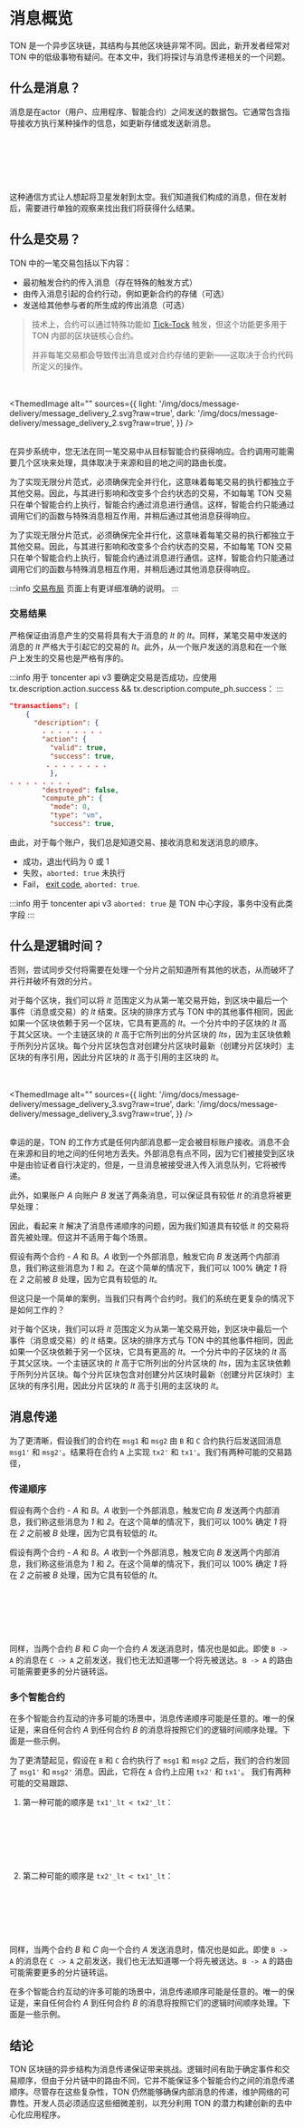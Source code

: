 
# 消息概览

TON 是一个异步区块链，其结构与其他区块链非常不同。因此，新开发者经常对 TON 中的低级事物有疑问。在本文中，我们将探讨与消息传递相关的一个问题。

## 什么是消息？

消息是在actor（用户、应用程序、智能合约）之间发送的数据包。它通常包含指导接收方执行某种操作的信息，如更新存储或发送新消息。

<br></br>
<div class="text--center">
<ThemedImage
  alt=""
  sources={{
    light: '/img/docs/message-delivery/message_delivery_1.svg?raw=true',
    dark: '/img/docs/message-delivery/message_delivery_1.svg?raw=true',
  }}
/>
</div>
<br></br>

这种通信方式让人想起将卫星发射到太空。我们知道我们构成的消息，但在发射后，需要进行单独的观察来找出我们将获得什么结果。

## 什么是交易？

TON 中的一笔交易包括以下内容：

- 最初触发合约的传入消息（存在特殊的触发方式）
- 由传入消息引起的合约行动，例如更新合约的存储（可选）
- 发送给其他参与者的所生成的传出消息（可选）

> 技术上，合约可以通过特殊功能如 [Tick-Tock](/develop/data-formats/transaction-layout#tick-tock) 触发，但这个功能更多用于 TON 内部的区块链核心合约。
>
> 并非每笔交易都会导致传出消息或对合约存储的更新——这取决于合约代码所定义的操作。

<br></br>
<ThemedImage
  alt=""
  sources={{
    light: '/img/docs/message-delivery/message_delivery_2.svg?raw=true',
    dark: '/img/docs/message-delivery/message_delivery_2.svg?raw=true',
  }}
/>
<br></br>

在异步系统中，您无法在同一笔交易中从目标智能合约获得响应。合约调用可能需要几个区块来处理，具体取决于来源和目的地之间的路由长度。

为了实现无限分片范式，必须确保完全并行化，这意味着每笔交易的执行都独立于其他交易。因此，与其进行影响和改变多个合约状态的交易，不如每笔 TON 交易只在单个智能合约上执行，智能合约通过消息进行通信。这样，智能合约只能通过调用它们的函数与特殊消息相互作用，并稍后通过其他消息获得响应。

为了实现无限分片范式，必须确保完全并行化，这意味着每笔交易的执行都独立于其他交易。因此，与其进行影响和改变多个合约状态的交易，不如每笔 TON 交易只在单个智能合约上执行，智能合约通过消息进行通信。这样，智能合约只能通过调用它们的函数与特殊消息相互作用，并稍后通过其他消息获得响应。

:::info
[交易布局](/v3/documentation/data-formats/tlb/transaction-layout) 页面上有更详细准确的说明。
:::

### 交易结果

严格保证由消息产生的交易将具有大于消息的 _lt_ 的 _lt_。同样，某笔交易中发送的消息的 _lt_ 严格大于引起它的交易的 _lt_。此外，从一个账户发送的消息和在一个账户上发生的交易也是严格有序的。

:::info 用于 toncenter api v3
要确定交易是否成功，应使用 tx.description.action.success && tx.description.compute_ph.success：
:::

```json
"transactions": [
    {
      "description": {
        . . . . . . . .
        "action": {
          "valid": true,
          "success": true,
         . . . . . . . .
          },
. . . . . . . .
        "destroyed": false,
        "compute_ph": {
          "mode": 0,
          "type": "vm",
          "success": true,
```

由此，对于每个账户，我们总是知道交易、接收消息和发送消息的顺序。

- 成功，退出代码为 0 或 1
- 失败，`aborted: true` 未执行
- Fail， [exit code](/v3/documentation/tvm/tvm-exit-codes), `aborted: true`.

:::info 用于 toncenter api v3
`aborted: true` 是 TON 中心字段，事务中没有此类字段
:::

## 什么是逻辑时间？

否则，尝试同步交付将需要在处理一个分片之前知道所有其他的状态，从而破坏了并行并破坏有效的分片。

对于每个区块，我们可以将 _lt_ 范围定义为从第一笔交易开始，到区块中最后一个事件（消息或交易）的 _lt_ 结束。区块的排序方式与 TON 中的其他事件相同，因此如果一个区块依赖于另一个区块，它具有更高的 _lt_。一个分片中的子区块的 _lt_ 高于其父区块。一个主链区块的 _lt_ 高于它所列出的分片区块的 _lts_，因为主区块依赖于所列分片区块。每个分片区块包含对创建分片区块时最新（创建分片区块时）主区块的有序引用，因此分片区块的 _lt_ 高于引用的主区块的 _lt_。

<br></br>
<ThemedImage
  alt=""
  sources={{
    light: '/img/docs/message-delivery/message_delivery_3.svg?raw=true',
    dark: '/img/docs/message-delivery/message_delivery_3.svg?raw=true',
  }}
/>
<br></br>

幸运的是，TON 的工作方式是任何内部消息都一定会被目标账户接收。消息不会在来源和目的地之间的任何地方丢失。外部消息有点不同，因为它们被接受到区块中是由验证者自行决定的，但是，一旦消息被接受进入传入消息队列，它将被传递。

此外，如果账户 _A_ 向账户 _B_ 发送了两条消息，可以保证具有较低 _lt_ 的消息将被更早处理：

因此，看起来 _lt_ 解决了消息传递顺序的问题，因为我们知道具有较低 _lt_ 的交易将首先被处理。但这并不适用于每个场景。

假设有两个合约 - _A_ 和 _B_。_A_ 收到一个外部消息，触发它向 _B_ 发送两个内部消息，我们称这些消息为 _1_ 和 _2_。在这个简单的情况下，我们可以 100% 确定 _1_ 将在 _2_ 之前被 _B_ 处理，因为它具有较低的 _lt_。

<ConceptImage src="/img/docs/msg-delivery-1.png" />

但这只是一个简单的案例，当我们只有两个合约时。我们的系统在更复杂的情况下是如何工作的？

对于每个区块，我们可以将 _lt_ 范围定义为从第一笔交易开始，到区块中最后一个事件（消息或交易）的 _lt_ 结束。区块的排序方式与 TON 中的其他事件相同，因此如果一个区块依赖于另一个区块，它具有更高的 _lt_。一个分片中的子区块的 _lt_ 高于其父区块。一个主链区块的 _lt_ 高于它所列出的分片区块的 _lts_，因为主区块依赖于所列分片区块。每个分片区块包含对创建分片区块时最新（创建分片区块时）主区块的有序引用，因此分片区块的 _lt_ 高于引用的主区块的 _lt_。

## 消息传递

为了更清晰，假设我们的合约在 `msg1` 和 `msg2` 由 `B` 和 `C` 合约执行后发送回消息 `msg1'` 和 `msg2'`。结果将在合约 `A` 上实现 `tx2'` 和 `tx1'`。我们有两种可能的交易路径，

### 传递顺序

假设有两个合约 - _A_ 和 _B_。_A_ 收到一个外部消息，触发它向 _B_ 发送两个内部消息，我们称这些消息为 _1_ 和 _2_。在这个简单的情况下，我们可以 100% 确定 _1_ 将在 _2_ 之前被 _B_ 处理，因为它具有较低的 _lt_。

假设有两个合约 - _A_ 和 _B_。_A_ 收到一个外部消息，触发它向 _B_ 发送两个内部消息，我们称这些消息为 _1_ 和 _2_。在这个简单的情况下，我们可以 100% 确定 _1_ 将在 _2_ 之前被 _B_ 处理，因为它具有较低的 _lt_。

<br></br>
<div class="text--center">
<ThemedImage
  alt=""
  sources={{
    light: '/img/docs/message-delivery/message_delivery_7.svg?raw=true',
    dark: '/img/docs/message-delivery/message_delivery_7.svg?raw=true',
  }}
/>
</div>
<br></br>

同样，当两个合约 _B_ 和 _C_ 向一个合约 _A_ 发送消息时，情况也是如此。即使 `B -> A` 的消息在 `C -> A` 之前发送，我们也无法知道哪一个将先被送达。`B -> A` 的路由可能需要更多的分片链转运。

### 多个智能合约

在多个智能合约互动的许多可能的场景中，消息传递顺序可能是任意的。唯一的保证是，来自任何合约 _A_ 到任何合约 _B_ 的消息将按照它们的逻辑时间顺序处理。下面是一些示例。

为了更清楚起见，假设在 `B` 和 `C` 合约执行了 `msg1` 和 `msg2` 之后，我们的合约发回了 `msg1'` 和 `msg2'` 消息。因此，它将在 `A` 合约上应用 `tx2'` 和 `tx1'`。
我们有两种可能的交易跟踪、

1. 第一种可能的顺序是 `tx1'_lt < tx2'_lt`：

<br></br>
<div class="text--center">
<ThemedImage
  alt=""
  sources={{
    light: '/img/docs/message-delivery/message_delivery_6.svg?raw=true',
    dark: '/img/docs/message-delivery/message_delivery_6.svg?raw=true',
  }}
/>
</div>
<br></br>

2. 第二种可能的顺序是 `tx2'_lt < tx1'_lt`：

<br></br>
<div class="text--center">
<ThemedImage
  alt=""
  sources={{
    light: '/img/docs/message-delivery/message_delivery_7.svg?raw=true',
    dark: '/img/docs/message-delivery/message_delivery_7.svg?raw=true',
  }}
/>
</div>
<br></br>

同样，当两个合约 _B_ 和 _C_ 向一个合约 _A_ 发送消息时，情况也是如此。即使 `B -> A` 的消息在 `C -> A` 之前发送，我们也无法知道哪一个将先被送达。`B -> A` 的路由可能需要更多的分片链转运。

<ConceptImage src="/img/docs/msg-delivery-3.png" />

在多个智能合约互动的许多可能的场景中，消息传递顺序可能是任意的。唯一的保证是，来自任何合约 _A_ 到任何合约 _B_ 的消息将按照它们的逻辑时间顺序处理。下面是一些示例。

<ConceptImage src="/img/docs/msg-delivery-4.png" />
<ConceptImage src="/img/docs/msg-delivery-5.png" />
<ConceptImage src="/img/docs/msg-delivery-6.png" />

## 结论

TON 区块链的异步结构为消息传递保证带来挑战。逻辑时间有助于确定事件和交易顺序，但由于分片链中的路由不同，它并不能保证多个智能合约之间的消息传递顺序。尽管存在这些复杂性，TON 仍然能够确保内部消息的传递，维护网络的可靠性。开发人员必须适应这些细微差别，以充分利用 TON 的潜力构建创新的去中心化应用程序。
